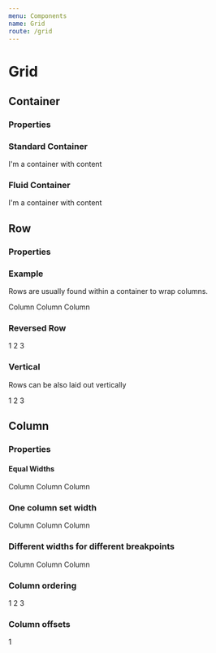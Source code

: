 ```yaml
---
menu: Components
name: Grid
route: /grid
---
```




# Grid

## Container

### Properties

<PropsTable of={Container} />

### Standard Container
<Playground>
  <Container>
    <div>I'm a container with content</div>
  </Container>
</Playground>

### Fluid Container
<Playground>
  <Container fluid>
    <div>I'm a container with content</div>
  </Container>
</Playground>

## Row

### Properties

<PropsTable of={Row} />

### Example

Rows are usually found within a container to wrap columns.

<Playground>
  <Container>
    <Row>
      <Column>
        <ExampleBox>Column</ExampleBox>
      </Column>
      <Column>
        <ExampleBox>Column</ExampleBox>
      </Column>
      <Column>
        <ExampleBox>Column</ExampleBox>
      </Column>
    </Row>
  </Container>
</Playground>

### Reversed Row
<Playground>
  <Container>
    <Row reverse>
      <Column >
        <ExampleBox>1</ExampleBox>
      </Column>
      <Column>
        <ExampleBox>2</ExampleBox>
      </Column>
      <Column>
        <ExampleBox>3</ExampleBox>
      </Column>
    </Row>
  </Container>
</Playground>

### Vertical

Rows can be also laid out vertically

<Playground>
  <Container>
    <Row vertical>
      <Column>
        <ExampleBox>1</ExampleBox>
      </Column>
      <Column>
        <ExampleBox>2</ExampleBox>
      </Column>
      <Column>
        <ExampleBox>3</ExampleBox>
      </Column>
    </Row>
  </Container>
</Playground>


## Column

### Properties

<PropsTable of={Column} />

#### Equal Widths
<Playground>
  <Container>
    <Row>
      <Column>
        <ExampleBox>Column</ExampleBox>
      </Column>
      <Column>
        <ExampleBox>Column</ExampleBox>
      </Column>
      <Column>
        <ExampleBox>Column</ExampleBox>
      </Column>
    </Row>
  </Container>
</Playground>

### One column set width
<Playground>
  <Container>
    <Row>
      <Column xs={8}>
        <ExampleBox>Column</ExampleBox>
      </Column>
      <Column>
        <ExampleBox>Column</ExampleBox>
      </Column>
      <Column>
        <ExampleBox>Column</ExampleBox>
      </Column>
    </Row>
  </Container>
</Playground>

### Different widths for different breakpoints
<Playground>
  <Container>
    <Row>
      <Column xs={8} sm={12} md={6} lg={12}>
        <ExampleBox>Column</ExampleBox>
      </Column>
      <Column>
        <ExampleBox>Column</ExampleBox>
      </Column>
      <Column>
        <ExampleBox>Column</ExampleBox>
      </Column>
    </Row>
  </Container>
</Playground>

### Column ordering
<Playground>
  <Container>
    <Row>
      <Column order={12}>
        <ExampleBox>1</ExampleBox>
      </Column>
      <Column>
        <ExampleBox>2</ExampleBox>
      </Column>
      <Column>
        <ExampleBox>3</ExampleBox>
      </Column>
    </Row>
  </Container>
</Playground>

### Column offsets
<Playground>
  <Container>
    <Row>
      <Column xs={4} xsOffset={2}>
        <ExampleBox>1</ExampleBox>
      </Column>
    </Row>
  </Container>
</Playground>
